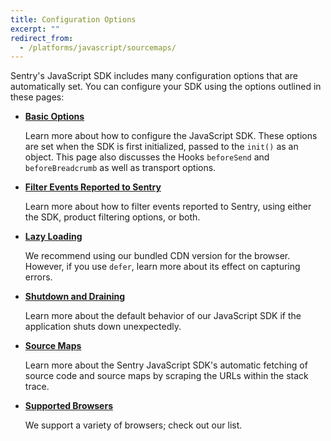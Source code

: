 ```yaml
---
title: Configuration Options
excerpt: ""
redirect_from:
  - /platforms/javascript/sourcemaps/
---
```


Sentry's JavaScript SDK includes many configuration options that are automatically set. You can configure your SDK using the options outlined in these pages:

- **[Basic Options](basics)**

  Learn more about how to configure the JavaScript SDK. These options are set when the SDK is first initialized, passed to the `init()` as an object. This page also discusses the Hooks `beforeSend` and `beforeBreadcrumb` as well as transport options.

- **[Filter Events Reported to Sentry](filter)**

  Learn more about how to filter events reported to Sentry, using either the SDK, product filtering options, or both.

- **[Lazy Loading](lazy-load-sentry)**

  We recommend using our bundled CDN version for the browser. However, if you use `defer`, learn more about its effect on capturing errors.

- **[Shutdown and Draining](shutdown-drain)**

  Learn more about the default behavior of our JavaScript SDK if the application shuts down unexpectedly.

- **[Source Maps](sourcemaps)**

  Learn more about the Sentry JavaScript SDK's automatic fetching of source code and source maps by scraping the URLs within the stack trace.

- **[Supported Browsers](supported-browsers)**

  We support a variety of browsers; check out our list.

